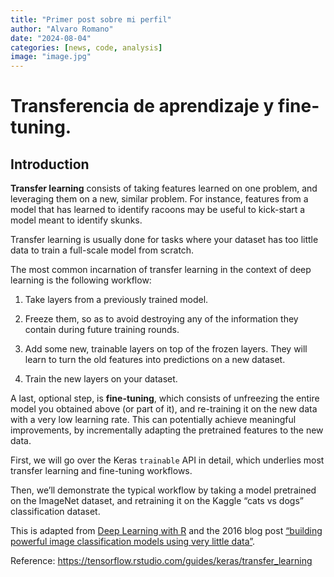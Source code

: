 ```yaml
---
title: "Primer post sobre mi perfil"
author: "Alvaro Romano"
date: "2024-08-04"
categories: [news, code, analysis]
image: "image.jpg"
---
```


# **Transferencia de aprendizaje y fine-tuning**.

## **Introduction**

**Transfer learning** consists of taking features learned on one problem, and leveraging them on a new, similar problem. For instance, features from a model that has learned to identify racoons may be useful to kick-start a model meant to identify skunks.

Transfer learning is usually done for tasks where your dataset has too little data to train a full-scale model from scratch.

The most common incarnation of transfer learning in the context of deep learning is the following workflow:

1.  Take layers from a previously trained model.

2.  Freeze them, so as to avoid destroying any of the information they contain during future training rounds.

3.  Add some new, trainable layers on top of the frozen layers. They will learn to turn the old features into predictions on a new dataset.

4.  Train the new layers on your dataset.

A last, optional step, is **fine-tuning**, which consists of unfreezing the entire model you obtained above (or part of it), and re-training it on the new data with a very low learning rate. This can potentially achieve meaningful improvements, by incrementally adapting the pretrained features to the new data.

First, we will go over the Keras `trainable` API in detail, which underlies most transfer learning and fine-tuning workflows.

Then, we’ll demonstrate the typical workflow by taking a model pretrained on the ImageNet dataset, and retraining it on the Kaggle “cats vs dogs” classification dataset.

This is adapted from [Deep Learning with R](https://www.manning.com/books/deep-learning-with-r) and the 2016 blog post [“building powerful image classification models using very little data”](https://blog.keras.io/building-powerful-image-classification-models-using-very-little-data.html).

Reference: <https://tensorflow.rstudio.com/guides/keras/transfer_learning>
